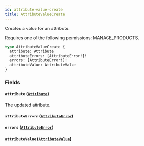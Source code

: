 ```yaml
---
id: attribute-value-create
title: AttributeValueCreate
---
```



Creates a value for an attribute. 

Requires one of the following permissions: MANAGE_PRODUCTS.

```graphql
type AttributeValueCreate {
  attribute: Attribute
  attributeErrors: [AttributeError!]!
  errors: [AttributeError!]!
  attributeValue: AttributeValue
}
```


### Fields

#### `attribute` ([`Attribute`](../../../developer/api-reference/objects/attribute))

The updated attribute.


#### `attributeErrors` ([`AttributeError`](../../../developer/api-reference/objects/attribute-error))




#### `errors` ([`AttributeError`](../../../developer/api-reference/objects/attribute-error))




#### `attributeValue` ([`AttributeValue`](../../../developer/api-reference/objects/attribute-value))






